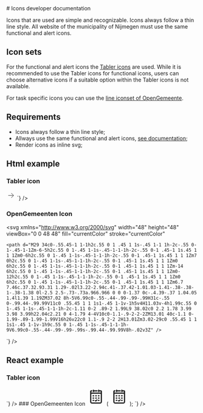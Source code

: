 
<Meta title="foundations/Icons/Developer documentation"/>
# Icons developer documentation <IconIcons stroke={2} />

Icons that are used are simple and recognizable. Icons always follow a thin line style. All website of the municipality of Nijmegen must use the same functional and alert icons. 

## Icon sets
For the functional and alert icons the [Tabler icons](https://github.com/tabler/tabler-icons) are used. While it is recommended to use the Tabler icons for functional icons, users can choose alternative icons if a suitable option within the Tabler icons is not available.

For task specific icons you can use the [line iconset of OpenGemeente](https://github.com/OpenGemeenten/Iconenset/tree/master/Line). 

## Requirements
- Icons always follow a thin line style;
- Allways use the same functional and alert icons, [see documentation](/?path=/docs/foundations-icons-documentatie--docs);
- Render icons as inline svg;

## Html example 
### Tabler icon
<svg xmlns="http://www.w3.org/2000/svg" width="24" height="24" viewBox="0 0 24 24" fill="none" stroke="currentColor" strokeWidth="2" strokeLinecap="round" strokeLinejoin="round" className="icon icon-tabler icons-tabler-outline icon-tabler-arrow-right">
  <path stroke="none" d="M0 0h24v24H0z" fill="none" />
  <path d="M5 12l14 0" />
  <path d="M13 18l6 -6" />
  <path d="M13 6l6 6" />
</svg>
<Source language="html" code={`
<svg xmlns="http://www.w3.org/2000/svg" width="24" height="24" viewBox="0 0 24 24" fill="none" stroke="currentColor" stroke-width="2" stroke-linecap="round" stroke-linejoin="round" class="icon icon-tabler icons-tabler-outline icon-tabler-arrow-right">
  <path stroke="none" d="M0 0h24v24H0z" fill="none" />
  <path d="M5 12l14 0" />
  <path d="M13 18l6 -6" />
  <path d="M13 6l6 6" />
</svg>
`} />

### OpenGemeenten Icon
<svg
    xmlns="http://www.w3.org/2000/svg"
    width="48"
    height="48"
    viewBox="0 0 48 48"
    fill="currentColor"
    stroke="currentColor"
  >
    <path d="M29 34c0-.55.45-1 1-1h2c.55 0 1 .45 1 1s-.45 1-1 1h-2c-.55 0-1-.45-1-1Zm-6-5h2c.55 0 1-.45 1-1s-.45-1-1-1h-2c-.55 0-1 .45-1 1s.45 1 1 1Zm0-6h2c.55 0 1-.45 1-1s-.45-1-1-1h-2c-.55 0-1 .45-1 1s.45 1 1 1Zm7 0h2c.55 0 1-.45 1-1s-.45-1-1-1h-2c-.55 0-1 .45-1 1s.45 1 1 1Zm0 6h2c.55 0 1-.45 1-1s-.45-1-1-1h-2c-.55 0-1 .45-1 1s.45 1 1 1Zm-14 6h2c.55 0 1-.45 1-1s-.45-1-1-1h-2c-.55 0-1 .45-1 1s.45 1 1 1Zm0-12h2c.55 0 1-.45 1-1s-.45-1-1-1h-2c-.55 0-1 .45-1 1s.45 1 1 1Zm0 6h2c.55 0 1-.45 1-1s-.45-1-1-1h-2c-.55 0-1 .45-1 1s.45 1 1 1Zm6.7 7.46c.37.32.93.31 1.29-.02l3.22-2.94c.41-.37.42-1.01.03-1.41-.38-.38-1-.38-1.38 0l-2.5 2.5-.73-.73a.966.966 0 0 0-1.37 0c-.4.39-.37 1.04.05 1.4l1.39 1.19ZM37.02 8h-5V6.99c0-.55-.44-.99-.99-.99H31c-.55 0-.99.44-.99.99V11c0 .55.45 1 1 1s1-.45 1-1v-1h5v4H11.03v-4h1.99c.55 0 1-.45 1-1s-.45-1-1-1h-2c-1.11 0-2 .89-2 1.99L9 38.02c0 2.2 1.78 3.99 3.98 3.99h22.04c2.21 0 4-1.79 4-4V10c0-1.1-.9-2-2-2ZM13.01 40c-1.1 0-1.99-.89-1.99-1.99V16h26v22c0 1.1-.9 2-2 2H13.01Zm3.02-29c0 .55.45 1 1 1s1-.45 1-1v-1h9c.55 0 1-.45 1-1s-.45-1-1-1h-9V6.99c0-.55-.44-.99-.99-.99s-.99.44-.99.99V8h-.02v3Z" />
  </svg>
<Source language="html" code={`
<svg
    xmlns="http://www.w3.org/2000/svg"
    width="48"
    height="48"
    viewBox="0 0 48 48"
    fill="currentColor"
    stroke="currentColor"
  >
    <path d="M29 34c0-.55.45-1 1-1h2c.55 0 1 .45 1 1s-.45 1-1 1h-2c-.55 0-1-.45-1-1Zm-6-5h2c.55 0 1-.45 1-1s-.45-1-1-1h-2c-.55 0-1 .45-1 1s.45 1 1 1Zm0-6h2c.55 0 1-.45 1-1s-.45-1-1-1h-2c-.55 0-1 .45-1 1s.45 1 1 1Zm7 0h2c.55 0 1-.45 1-1s-.45-1-1-1h-2c-.55 0-1 .45-1 1s.45 1 1 1Zm0 6h2c.55 0 1-.45 1-1s-.45-1-1-1h-2c-.55 0-1 .45-1 1s.45 1 1 1Zm-14 6h2c.55 0 1-.45 1-1s-.45-1-1-1h-2c-.55 0-1 .45-1 1s.45 1 1 1Zm0-12h2c.55 0 1-.45 1-1s-.45-1-1-1h-2c-.55 0-1 .45-1 1s.45 1 1 1Zm0 6h2c.55 0 1-.45 1-1s-.45-1-1-1h-2c-.55 0-1 .45-1 1s.45 1 1 1Zm6.7 7.46c.37.32.93.31 1.29-.02l3.22-2.94c.41-.37.42-1.01.03-1.41-.38-.38-1-.38-1.38 0l-2.5 2.5-.73-.73a.966.966 0 0 0-1.37 0c-.4.39-.37 1.04.05 1.4l1.39 1.19ZM37.02 8h-5V6.99c0-.55-.44-.99-.99-.99H31c-.55 0-.99.44-.99.99V11c0 .55.45 1 1 1s1-.45 1-1v-1h5v4H11.03v-4h1.99c.55 0 1-.45 1-1s-.45-1-1-1h-2c-1.11 0-2 .89-2 1.99L9 38.02c0 2.2 1.78 3.99 3.98 3.99h22.04c2.21 0 4-1.79 4-4V10c0-1.1-.9-2-2-2ZM13.01 40c-1.1 0-1.99-.89-1.99-1.99V16h26v22c0 1.1-.9 2-2 2H13.01Zm3.02-29c0 .55.45 1 1 1s1-.45 1-1v-1h9c.55 0 1-.45 1-1s-.45-1-1-1h-9V6.99c0-.55-.44-.99-.99-.99s-.99.44-.99.99V8h-.02v3Z" />
  </svg>
`} />

## React example
### Tabler icon
<IconArrowRight stroke={2} />
<Source language="jsx" code={`

<IconArrowRight stroke={2} />
`} />
### OpenGemeenten Icon
<svg
    xmlns="http://www.w3.org/2000/svg"
    width="48"
    height="48"
    viewBox="0 0 48 48"
    fill="currentColor"
    stroke="currentColor"
  >
    <path d="M29 34c0-.55.45-1 1-1h2c.55 0 1 .45 1 1s-.45 1-1 1h-2c-.55 0-1-.45-1-1Zm-6-5h2c.55 0 1-.45 1-1s-.45-1-1-1h-2c-.55 0-1 .45-1 1s.45 1 1 1Zm0-6h2c.55 0 1-.45 1-1s-.45-1-1-1h-2c-.55 0-1 .45-1 1s.45 1 1 1Zm7 0h2c.55 0 1-.45 1-1s-.45-1-1-1h-2c-.55 0-1 .45-1 1s.45 1 1 1Zm0 6h2c.55 0 1-.45 1-1s-.45-1-1-1h-2c-.55 0-1 .45-1 1s.45 1 1 1Zm-14 6h2c.55 0 1-.45 1-1s-.45-1-1-1h-2c-.55 0-1 .45-1 1s.45 1 1 1Zm0-12h2c.55 0 1-.45 1-1s-.45-1-1-1h-2c-.55 0-1 .45-1 1s.45 1 1 1Zm0 6h2c.55 0 1-.45 1-1s-.45-1-1-1h-2c-.55 0-1 .45-1 1s.45 1 1 1Zm6.7 7.46c.37.32.93.31 1.29-.02l3.22-2.94c.41-.37.42-1.01.03-1.41-.38-.38-1-.38-1.38 0l-2.5 2.5-.73-.73a.966.966 0 0 0-1.37 0c-.4.39-.37 1.04.05 1.4l1.39 1.19ZM37.02 8h-5V6.99c0-.55-.44-.99-.99-.99H31c-.55 0-.99.44-.99.99V11c0 .55.45 1 1 1s1-.45 1-1v-1h5v4H11.03v-4h1.99c.55 0 1-.45 1-1s-.45-1-1-1h-2c-1.11 0-2 .89-2 1.99L9 38.02c0 2.2 1.78 3.99 3.98 3.99h22.04c2.21 0 4-1.79 4-4V10c0-1.1-.9-2-2-2ZM13.01 40c-1.1 0-1.99-.89-1.99-1.99V16h26v22c0 1.1-.9 2-2 2H13.01Zm3.02-29c0 .55.45 1 1 1s1-.45 1-1v-1h9c.55 0 1-.45 1-1s-.45-1-1-1h-9V6.99c0-.55-.44-.99-.99-.99s-.99.44-.99.99V8h-.02v3Z" />
  </svg>
<Source language="jsx" code={`
// no React package available so self render the svg
const IconElement = () => (
  <svg
    xmlns='http://www.w3.org/2000/svg'
    width='48'
    height='48'
    viewBox='0 0 48 48'
    fill='currentColor'
    stroke='currentColor'
  >
    <path d='M29 34c0-.55.45-1 1-1h2c.55 0 1 .45 1 1s-.45 1-1 1h-2c-.55 0-1-.45-1-1Zm-6-5h2c.55 0 1-.45 1-1s-.45-1-1-1h-2c-.55 0-1 .45-1 1s.45 1 1 1Zm0-6h2c.55 0 1-.45 1-1s-.45-1-1-1h-2c-.55 0-1 .45-1 1s.45 1 1 1Zm7 0h2c.55 0 1-.45 1-1s-.45-1-1-1h-2c-.55 0-1 .45-1 1s.45 1 1 1Zm0 6h2c.55 0 1-.45 1-1s-.45-1-1-1h-2c-.55 0-1 .45-1 1s.45 1 1 1Zm-14 6h2c.55 0 1-.45 1-1s-.45-1-1-1h-2c-.55 0-1 .45-1 1s.45 1 1 1Zm0-12h2c.55 0 1-.45 1-1s-.45-1-1-1h-2c-.55 0-1 .45-1 1s.45 1 1 1Zm0 6h2c.55 0 1-.45 1-1s-.45-1-1-1h-2c-.55 0-1 .45-1 1s.45 1 1 1Zm6.7 7.46c.37.32.93.31 1.29-.02l3.22-2.94c.41-.37.42-1.01.03-1.41-.38-.38-1-.38-1.38 0l-2.5 2.5-.73-.73a.966.966 0 0 0-1.37 0c-.4.39-.37 1.04.05 1.4l1.39 1.19ZM37.02 8h-5V6.99c0-.55-.44-.99-.99-.99H31c-.55 0-.99.44-.99.99V11c0 .55.45 1 1 1s1-.45 1-1v-1h5v4H11.03v-4h1.99c.55 0 1-.45 1-1s-.45-1-1-1h-2c-1.11 0-2 .89-2 1.99L9 38.02c0 2.2 1.78 3.99 3.98 3.99h22.04c2.21 0 4-1.79 4-4V10c0-1.1-.9-2-2-2ZM13.01 40c-1.1 0-1.99-.89-1.99-1.99V16h26v22c0 1.1-.9 2-2 2H13.01Zm3.02-29c0 .55.45 1 1 1s1-.45 1-1v-1h9c.55 0 1-.45 1-1s-.45-1-1-1h-9V6.99c0-.55-.44-.99-.99-.99s-.99.44-.99.99V8h-.02v3Z' />
  </svg>
);

<IconElement />
`} />